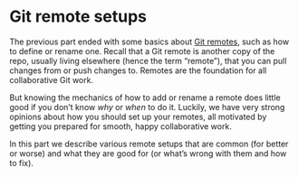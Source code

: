 # Git remote setups {#sec-remote-scenarios-intro .unnumbered}

The previous part ended with some basics about [Git remotes](sec-git-remotes), such as how to define or rename one. Recall that a Git remote is another copy of the repo, usually living elsewhere (hence the term "remote"), that you can pull changes from or push changes to. Remotes are the foundation for all collaborative Git work.

But knowing the mechanics of how to add or rename a remote does little good if you don't know *why* or *when* to do it. Luckily, we have very strong opinions about how you should set up your remotes, all motivated by getting you prepared for smooth, happy collaborative work.

In this part we describe various remote setups that are common (for better or worse) and what they are good for (or what's wrong with them and how to fix).
